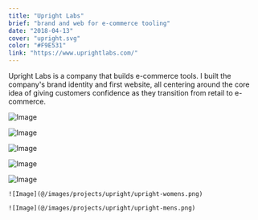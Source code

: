```yaml
---
title: "Upright Labs"
brief: "brand and web for e-commerce tooling"
date: "2018-04-13"
cover: "upright.svg"
color: "#F9E531"
link: "https://www.uprightlabs.com/"
---
```


Upright Labs is a company that builds e-commerce tools. I built the company's brand identity and first website, all centering around the core idea of giving customers confidence as they transition from retail to e-commerce.

![Image](@/images/projects/upright/upright-full-black-color.png)

![Image](@/images/projects/upright/upright-full-white-color.png)

![Image](@/images/projects/upright/upright-construction-frame2@2x.png)

![Image](@/images/projects/upright/upright-construction-frame3@2x.png)

![Image](@/images/projects/upright/upright-web-dr-attach-2x.png)

<div class="grid grid-cols-2 gap-4">

    ![Image](@/images/projects/upright/upright-womens.png)

    ![Image](@/images/projects/upright/upright-mens.png)

</div>

